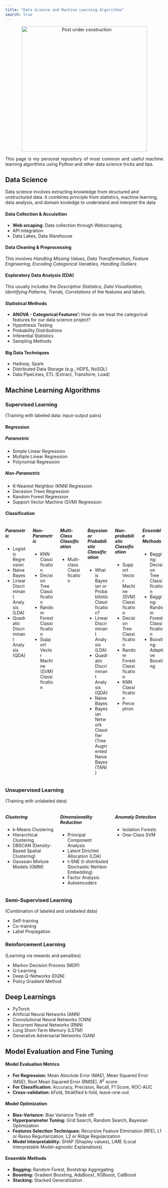 ```yaml
---
title: "Data Science and Machine Learning Algorithms"
search: true
---
```



<p align="center">
  <img src="/_assets/images/uc.jpeg" alt="Post under construction" width="400" height="400"/>
</p>

<p style="text-align: justify">
    This page is my personal repository of most common and useful machine learning algorithms using Python and other data science tricks and tips.
</p>  


## **$\text{Data Science}$**  
Data science involves extracting knowledge from structured and unstructured data. It combines principle from statistics, machine learning, data analysis, and domain knoledge to understand and interpret the data

#### Data Collection \& Accuisition  

- **[Web srcaping](/posts/datacollection/index.qmd){target="_blank" style="text-decoration:none"}:** Data collection through Webscraping  
- API integration  
- Data Lakes, Data Warehouse  

#### Data Cleaning \& Preprocessing  

This involves *[Handling Missing Values, Data Transformation](/codepages/titanic/index.qmd#handling-missing-data){target="_blank" style="text-decoration:none"}, [Feature Engineering](/posts/eda/index.qmd#feature-engineering){target="_blank" style="text-decoration:none"}, [Encoding Categorical Variables](/codepages/titanic/index.qmd){target="_blank" style="text-decoration:none"}, Handling Outliers*  

#### Exploratory Data Analysis (EDA)  

This usually includes the *[Descriptive Statistics](/posts/eda/index.qmd#discriptive-statistics){target="_blank" style="text-decoration:none"}, [Data Visualization, Identifying Patterns, Trends, Correlations](/posts/dataviz/index.qmd){target="_blank" style="text-decoration:none"}* of the features and labels.  
  
#### Statistical Methods  

- **[ANOVA - Categorical Features'](/posts/dataengineering/index.qmd){target="_blank" style="text-decoration:none"}:** How do we treat the categorical features for our data science project?
- Hypothesis Testing  
- Probability Distributions  
- Inferential Statistics  
- Sampling Methods  

#### Big Data Techniques  

- Hadoop, Spark  
- Distributed Data Storage  (e.g., HDFS, NoSQL)
- Data PipeLines, ETL (Extract, Transform, Load)

## **$\text{Machine Learning Algorithms}$**  

### $\text{Supervised Learning}$  
(Training with labeled data: input-output pairs)  

#### **Regression**  

::::{.grid}
:::{.g-col-6}
##### Parametric    

- [Simple Linear Regression](/posts/simplelinreg/index.qmd){target="_blank" style="text-decoration:none"}
- [Multiple Linear Regression](/posts/multiplelinreg/index.qmd){target="_blank" style="text-decoration:none"}
- [Polynomial Regression](/posts/polyreg/index.qmd){target="_blank" style="text-decoration:none"}
:::  

:::{.g-col-6}
##### Non-Parametric  

- [K-Nearest Neighbor (KNN) Regression](/posts/knn/index.qmd){target="_blank" style="text-decoration:none"}
- [Decesion Trees Regression](/posts/decisiontree/index.qmd){target="_blank" style="text-decoration:none"}
- [Random Forest Regression](/posts/randomforest/index.qmd){target="_blank" style="text-decoration:none"}
- [Support Vector Machine (SVM) Regression](/posts/svm/index.qmd){target="_blank" style="text-decoration:none"}
:::
::::  

#### **Classification**  

::::{.columns}
:::{.column width="33%"}
##### Parametric    

- [Logistic Regression](/posts/logreg/index.qmd){target="_blank" style="text-decoration:none"}
- [Naive Bayes](/posts/naivebayes/index.qmd){target="_blank" style="text-decoration:none"}
- [Linear Discriminant Analysis (LDA)](/posts/lda/index.qmd){target="_blank" style="text-decoration:none"}  
- Quadratic Discriminant Analysis (QDA)
:::  

:::{.column width="33%"}
##### Non-Parametric  

- [KNN Classification](/posts/knn/index.qmd){target="_blank" style="text-decoration:none"}
- [Decision Tree Classification](/posts/decisiontree/index.qmd){target="_blank" style="text-decoration:none"}
- [Random Forest Classification](/posts/randomforest/index.qmd){target="_blank" style="text-decoration:none"}
- [Support Vector Machine (SVM) Classification](/posts/svm/index.qmd){target="_blank" style="text-decoration:none"}
:::  

:::{.column width="33%"}
##### Multi-Class Classification  

- [Multi-class Classification](/posts/multiclass/index.qmd){target="_blank" style="text-decoration:none"}
:::  


:::{.column width="33%"}
##### Bayesian or Probabilistic Classification  

- [What is Bayesian or Probabilistic Classification?](/posts/bayesianclassification/index.qmd){target="_blank" style="text-decoration:none"}    
- [Linear Discriminant Analysis (LDA)](/posts/lda/index.qmd){target="_blank" style="text-decoration:none"}  
- Quadratic Discriminant Analysis (QDA)  
- Naive Bayes 
- Bayesian Network Classifier (Tree Augmented Naive Bayes (TAN))
:::  

:::{.column width="33%"}
##### Non-probabilistic Classification  

- [Support Vector Machine (SVM) Classification](/posts/svm/index.qmd){target="_blank" style="text-decoration:none"}  
- [Decision Tree Classification](/posts/decisiontree/index.qmd){target="_blank" style="text-decoration:none"}  
- [Random Forest Classification](/posts/randomforest/index.qmd){target="_blank" style="text-decoration:none"}  
- [KNN Classification](/posts/knn/index.qmd){target="_blank" style="text-decoration:none"}  
- Perceptron
:::  

:::{.column width="33%"}
##### Ensemble Methods  

- [Bagging: Decision Tree Classification](/posts/decisiontree/index.qmd){target="_blank" style="text-decoration:none"}  
- [Bagging: Random Forest Classification](/posts/randomforest/index.qmd){target="_blank" style="text-decoration:none"}  
- [Boosting: Adaptive Boosting](/posts/adaboost/index.qmd){target="_blank" style="text-decoration:none"}  
:::
::::  


### $\text{Unsupervised Learning}$  
(Training with unlabeled data)  

::::{.columns}
:::{.column width="33%"}
##### Clustering      

- [k-Means Clustering](/posts/kmeans/index.qmd){target="_blank" style="text-decoration:none"}  
- Hierarchical Clustering  
- DBSCAN (Density-Based Spatial Clustering)  
- Gaussian Mixture Models (GMM)
:::  

:::{.column width="33%"}
##### Dimensionality Reduction  

- [Principal Component Analysis](/posts/pca/index.qmd){target="_blank" style="text-decoration:none"}  
- Latent Dirichlet Allocation (LDA)
- t-SNE (t-distributed Stochastic Neihbor Embedding)  
- Factor Analysis  
- Autoencoders  
:::  

:::{.column width="33%"}
##### Anomaly Detection  

- Isolation Forests  
- One-Class SVM
:::
::::    

### $\text{Semi-Supervised Learning}$  
(Combination of labeled and unlabeled data)  

- Self-training  
- Co-training  
- Label Propagation 

### $\text{Reinforcement Learning}$  
(Learning via rewards and penalties)  

- Markov Decision Process (MDP)  
- Q-Learning  
- Deep Q-Networks (DQN)  
- Policy Gradient Method  

## **$\text{Deep Learnings}$**  

- [PyTorch](/posts/pytorch/index.qmd){target="_blank" style="text-decoration:none"}  
- Artificial Neural Networks (ANN)  
- Convolutional Neural Networks (CNN)  
- Recurrent Neural Networks (RNN)  
- Long Short-Term Memory (LSTM)  
- Generative Adversarial Networks (GAN)  

## **$\text{Model Evaluation and Fine Tuning}$**  

#### Model Evaluation Metrics  

- **For Regression:** Mean Absolute Error (MAE), Mean Squared Error (MSE), Root Mean Squared Error (RMSE), $R^2$ score  
- **For Classification:** [Accuracy, Precision, Recall, F1 Score, ROC-AUC](/posts/classificationmetrics/index.qmd){target="_blank" style="text-decoration:none"}    
- **Cross-validation:** kFold, Stratified k-fold, leave-one-out  

#### Model Optimization  

- **Bias-Variance:** [Bias Variance Trade off](/posts/biasvariance/index.qmd){target="_blank" style="text-decoration:none"}  
- **Hyperparameter Tuning:** Grid Search, Random Search, Bayesian Optimization  
- **Features Selection Techniques:** Recursive Feature Elimination (RFE), [L1 or Rasso Regurlarization](/posts/regularization/index.qmd){target="_blank" style="text-decoration:none"}, [L2 or Ridge Regularization](/posts/regularization/index.qmd){target="_blank" style="text-decoration:none"}  
- **Model Interpretability:** SHAP (Shapley values), LIME (Local Interpretable Model-agnostic Explanations)  

#### Ensemble Methods  

- **Bagging:** [Random Forest](/posts/randomforest/index.qmd){target="_blank" style="text-decoration:none"}, Bootstrap Aggregating  
- **Boosting:** [Gradient Boosting](/posts/gradientboosting/index.qmd){target="_blank" style="text-decoration:none"}, AdaBoost, XGBoost, CatBoost  
- **Stacking:** Stacked Generalization



